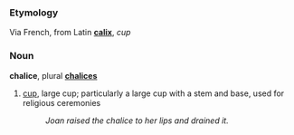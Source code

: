 ===Etymology===
Via French, from Latin '''[[calix]]''', ''cup''

===Noun===
'''chalice''', plural '''[[chalices]]'''

# [[cup]], large cup; particularly a large cup with a stem and base, used for religious ceremonies
#: ''Joan raised the chalice to her lips and drained it.''